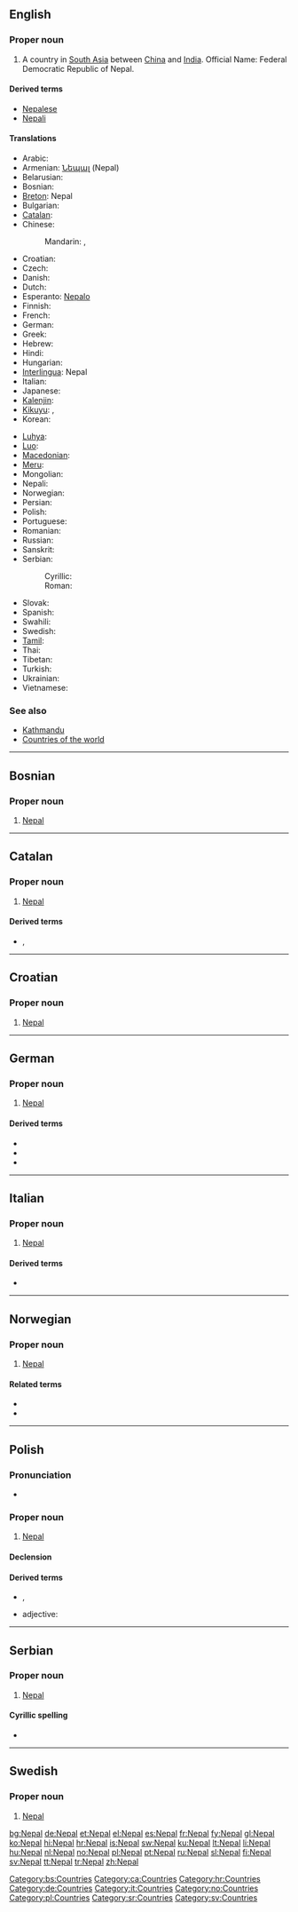 {{wikipedia}}
{{also|Nepál|Népal}}
==English==

===Proper noun===
{{en-proper-noun}}

# A country in [[South Asia]] between [[China]] and [[India]]. Official Name: Federal Democratic Republic of Nepal.

====Derived terms====
* [[Nepalese]]
* [[Nepali]]

====Translations====
{{trans-top|Federal Democratic Republic of Nepal}}
* Arabic: {{t|ar|نيبال|m|tr=nibaal|sc=Arab}}
* Armenian: [[Նեպալ]] (Nepal)
* Belarusian: {{t|be|Непал|m|tr=Nepál|sc=Cyrl}}
* Bosnian: {{t-|bs|Nepal|m}}
* [[Breton]]: Nepal
* Bulgarian: {{t|bg|Непал|f|tr=Nepal|sc=Cyrl}}
* [[Catalan]]: {{t|ca|Nepal|m}}
* Chinese:
*: Mandarin: {{t|zh|尼泊爾|sc=Hani}},  {{t|zh|尼泊尔|tr=Níbó'ěr|sc=Hani}}
* Croatian: {{t-|hr|Nepal|m}}
* Czech: {{t-|cs|Nepál|m}}
* Danish: {{t-|da|Nepal}}
* Dutch: {{t+|nl|Nepal}}
* Esperanto: [[Nepalo]]
* Finnish: {{t+|fi|Nepal}}
* French: {{t+|fr|Népal|m}}
* German: {{t+|de|Nepal}}
* Greek: {{t+|el|Νεπάλ|sc=Grek}}
* Hebrew: {{t|he|נפאל|tr=nepal|sc=Hebr}}
* Hindi: {{t|hi|नेपाल|tr=Nepāl|sc=Deva}}
* Hungarian: {{t+|hu|Nepál}}
* [[Interlingua]]: Nepal
* Italian: {{t-|it|Nepal|m}}
* Japanese: {{t+|ja|ネパール|tr=nepāru|sc=Jpan}}
* [[Kalenjin]]: {{tø|kln|Nepal}}
* [[Kikuyu]]: {{tø|ki|Nepal}},  {{tø|ki|Nepal}}
* Korean: {{t|ko|네팔|tr=Nepal|sc=Kore}}
{{trans-mid}}
* [[Luhya]]: {{tø|luy|Nepal}}
* [[Luo]]: {{tø|luo|Nepal}}
* [[Macedonian]]: {{t+|mk|Непал|m|tr=Népal|sc=Cyrl|xs=Macedonian}}
* [[Meru]]: {{tø|mer|Nepal}}
* Mongolian: {{t|mn|Балба|tr=Balba|sc=Cyrl}}
* Nepali: {{t|ne|नेपाल|tr=Nepāl|sc=Deva}}
* Norwegian: {{t+|no|Nepal}}
* Persian: {{t-|fa|نپال|tr=Nepâl|sc=fa-Arab|xs=Persian}}
* Polish: {{t+|pl|Nepal|m}}
* Portuguese: {{t+|pt|Nepal}}
* Romanian: {{t-|ro|Nepal|n}}
* Russian: {{t+|ru|Непал|m|tr=Nepál|sc=Cyrl}}
* Sanskrit: {{t|sa|नेपाल|sc=Deva}}
* Serbian:
*: Cyrillic: {{t|sr|Непал|m}}
*: Roman: {{t|sr|Nepal|m}}
* Slovak: {{t-|sk|Nepál}}
* Spanish: {{t+|es|Nepal}}
* Swahili: {{t+|sw|Nepal|xs=Swahili}}
* Swedish: {{t+|sv|Nepal}}
* [[Tamil]]: {{t|ta|நேபாளம்|sc=Taml}}
* Thai: {{t|th|ประเทศเนปาล|sc=Thai}}
* Tibetan: {{t|bo|བལ་ཡུལ|tr=bal yul|sc=Tibt}}
* Turkish: {{t+|tr|Nepal}}
* Ukrainian: {{t|uk|Непал|m|tr=Nepál|sc=Cyrl}}
* Vietnamese: {{t|vi|Nepal}}
{{trans-bottom}}

===See also===
* [[Kathmandu]]
* [[Appendix:Countries of the world|Countries of the world]]

----

==Bosnian==

===Proper noun===
{{infl|bs|proper noun|g=m}}

# [[#English|Nepal]]

[[Category:bs:Countries]]

----

==Catalan==

===Proper noun===
{{ca-proper noun|m}}

# [[#English|Nepal]]

====Derived terms====
* {{sense|Nepali}} {{l|ca|nepalès}}, {{qualifier|Valencian}} {{l|ca|nepalés}}

[[Category:ca:Countries]]

----

==Croatian==

===Proper noun===
{{infl|hr|proper noun|g=m}}

# [[#English|Nepal]]

[[Category:hr:Countries]]

----

==German==

===Proper noun===
{{infl|de|proper noun|g=n}}

# [[#English|Nepal]]

====Derived terms====
* {{l|de|Nepalese}}
* {{l|de|Nepalesin}}
* {{l|de|nepalesisch}}

[[Category:de:Countries]]

----

==Italian==

===Proper noun===
{{infl|it|proper noun|g=m}}

# [[#English|Nepal]]

====Derived terms====
* {{l|it|nepalese}}

[[Category:it:Countries]]

----

==Norwegian==

===Proper noun===
{{infl|no|proper noun}}

# [[#English|Nepal]]

====Related terms====
* {{l|no|nepaler}}
* {{l|no|nepalsk}}

[[Category:no:Countries]]

----

==Polish==

===Pronunciation===
* {{IPA|/ˈnɛpal/|lang=pl}}

===Proper noun===
{{infl|pl|proper noun|g=m}}

# [[#English|Nepal]]

====Declension====
{{pl-decl-noun-sing
|Nepal
|Nepalu
|Nepalowi
|Nepal
|Nepalem
|Nepalu
|Nepalu
}}

====Derived terms====
* {{l|pl|Nepalczyk}} {{m}}, {{l|pl|Nepalka}} {{f}}
* adjective: {{l|pl|nepalski}}

[[Category:pl:Countries]]

----

==Serbian==

===Proper noun===
{{infl|sr|proper noun|g=m}}

# [[#English|Nepal]]

====Cyrillic spelling====
* {{l|sr|Непал}}

[[Category:sr:Countries]]

----

==Swedish==

===Proper noun===
{{infl|sv|proper noun}}

# [[#English|Nepal]]

[[Category:sv:Countries]]

[[bg:Nepal]]
[[de:Nepal]]
[[et:Nepal]]
[[el:Nepal]]
[[es:Nepal]]
[[fr:Nepal]]
[[fy:Nepal]]
[[gl:Nepal]]
[[ko:Nepal]]
[[hi:Nepal]]
[[hr:Nepal]]
[[is:Nepal]]
[[sw:Nepal]]
[[ku:Nepal]]
[[lt:Nepal]]
[[li:Nepal]]
[[hu:Nepal]]
[[nl:Nepal]]
[[no:Nepal]]
[[pl:Nepal]]
[[pt:Nepal]]
[[ru:Nepal]]
[[sl:Nepal]]
[[fi:Nepal]]
[[sv:Nepal]]
[[tt:Nepal]]
[[tr:Nepal]]
[[zh:Nepal]]